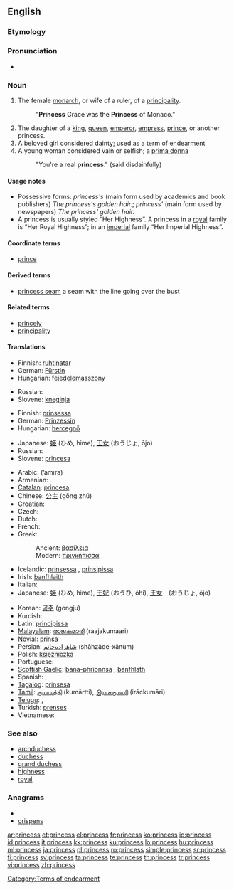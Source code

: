 {{also|princes}}
==English==

===Etymology===
{{suffix|prince|ess}}

===Pronunciation===
* {{audio|en-us-princess.ogg|Audio (US)}}

===Noun===
{{en-noun|es}}

# The female [[monarch]], or wife of a ruler, of a [[principality]].
#: "'''Princess''' Grace was the '''Princess''' of Monaco."
# The daughter of a [[king]], [[queen]], [[emperor]], [[empress]], [[prince]], or another princess.
# A beloved girl considered dainty; used as a term of endearment
# A young woman considered vain or selfish; a [[prima donna]]
#: "You're a real '''princess'''." (said disdainfully)

====Usage notes====
*Possessive forms: ''princess's'' (main form used by academics and book publishers) ''The princess's golden hair.''; ''princess' '' (main form used by newspapers) ''The princess' golden hair.''
* A princess is usually styled “Her Highness”.  A princess in a [[royal]] family is “Her Royal Highness”; in an [[imperial]] family “Her Imperial Highness”.

====Coordinate terms====
* [[prince]]

====Derived terms====
* [[princess seam]] a seam with the line going over the bust

====Related terms====
* [[princely]]
* [[principality]]

====Translations====
{{trans-top|The female monarch, or wife of a ruler, of a principality}}
* Finnish: [[ruhtinatar]]
* German: [[Fürstin]] {{f}}
* Hungarian: [[fejedelemasszony]]
{{trans-mid}}
* Russian: {{t+|ru|княгиня|f|tr=knjagínja}}
* Slovene: [[kneginja]] {{f}}
{{trans-bottom}}

{{trans-top|The daughter of a monarch}}
* Finnish: [[prinsessa]]
* German: [[Prinzessin]] {{f}}
* Hungarian: [[hercegnő]]
{{trans-mid}}
* Japanese: [[姫]] (ひめ, hime), [[王女]] (おうじょ, ōjo)
* Russian: {{t+|ru|принцесса|f|tr=princéssa}}
* Slovene: [[princesa]] {{f}}
{{trans-bottom}}

{{checktrans-top}}
* Arabic: {{Arab|[[اميرة|أمِيرَة]]}} (’amīra) {{f}}
* Armenian: {{t-|hy|արքայադուստր|tr=ark’ayadustr|sc=Armn|xs=Armenian}}
* [[Catalan]]: [[princesa]] {{f}}
* Chinese: [[公主]] (gōng zhǔ)
* Croatian: {{t-|hr|princeza|f}}
* Czech: {{t-|cs|princezna|f}}
* Dutch: {{t+|nl|prinses|f}}
* French: {{t+|fr|princesse|f}}
* Greek:
*: Ancient: [[βασίλεια]] {{f}}
*: Modern: [[πριγκήπισσα]] {{f}}
* Icelandic: [[prinsessa]] {{f}}, [[prinsipissa]] {{f}} {{italbrac|obsolete}}
* Irish: [[banfhlaith]] {{m}}
* Italian: {{t+|it|principessa|f}}
* Japanese: [[姫]] (ひめ, hime), [[王妃]] (おうひ, ōhi), [[王女]]　(おうじょ, ōjo)
{{trans-mid}}
* Korean: [[공주]] (gongju)
* Kurdish: {{t|ku|dotmîr|f}}
* Latin: [[principissa]] {{f}}
* [[Malayalam]]: [[രാജകുമാരി]] (raajakumaari) {{f}}
* [[Novial]]: [[prinsa]]
* Persian: [[شاهزاده‌خانم]] (shâhzâde-xânum)
* Polish: [[księżniczka]] {{f}}
* Portuguese: {{t+|pt|princesa|f}}
* [[Scottish Gaelic]]: [[bana-phrionnsa]] {{f}}, [[banfhlath]] {{f}}
* Spanish: {{t-|es|princesa|f}}, {{t+|es|infanta|f}}
* [[Tagalog]]: [[prinsesa]]
* [[Tamil]]: [[குமாரத்தி]] (kumārtti), [[இராசகுமாரி]] (irāckumāri)
* [[Telugu]]: {{t|te|రాజకుమారి|tr=rAjakumAri}}, {{t|te|రాకుమారి|tr=rAkumAri}}
* Turkish: [[prenses]]
* Vietnamese: {{t+|vi|công chúa|xs=Vietnamese}}
{{trans-bottom}}

===See also===
* [[archduchess]]
* [[duchess]]
* [[grand duchess]]
* [[highness]]
* [[royal]]

===Anagrams===
* {{alphagram|ceinprss}}
* [[crispens#English|crispens]]

[[Category:Terms of endearment]]

[[ar:princess]]
[[et:princess]]
[[el:princess]]
[[fr:princess]]
[[ko:princess]]
[[io:princess]]
[[id:princess]]
[[it:princess]]
[[kk:princess]]
[[ku:princess]]
[[lo:princess]]
[[hu:princess]]
[[ml:princess]]
[[ja:princess]]
[[pl:princess]]
[[ro:princess]]
[[simple:princess]]
[[sr:princess]]
[[fi:princess]]
[[sv:princess]]
[[ta:princess]]
[[te:princess]]
[[th:princess]]
[[tr:princess]]
[[vi:princess]]
[[zh:princess]]